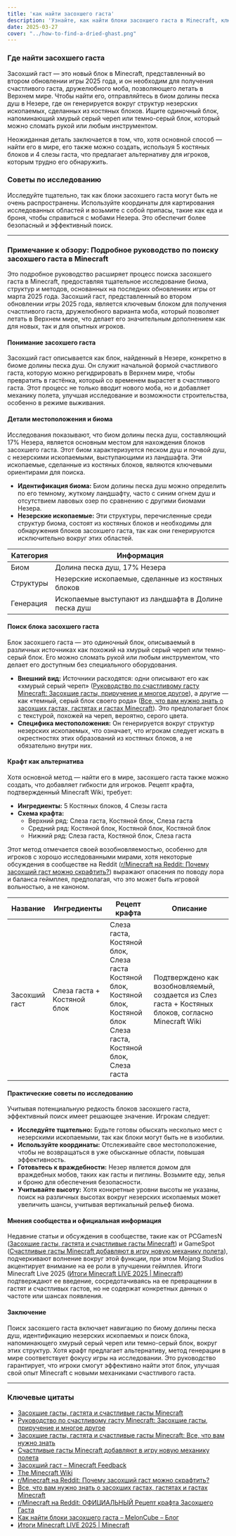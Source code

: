 ```yaml
---
title: 'как найти засохшего гаста'
description: 'Узнайте, как найти блоки засохшего гаста в Minecraft, ключевой предмет, добавленный в 2025 году для получения счастливого гаста. Откройте для себя как естественную генерацию в Незере, так и методы крафта с использованием костяных блоков и слез гаста.'
date: 2025-03-27
cover: "../how-to-find-a-dried-ghast.png"
---
```



### Где найти засохшего гаста
Засохший гаст — это новый блок в Minecraft, представленный во втором обновлении игры 2025 года, и он необходим для получения счастливого гаста, дружелюбного моба, позволяющего летать в Верхнем мире. Чтобы найти его, отправляйтесь в биом долины песка душ в Незере, где он генерируется вокруг структур незерских ископаемых, сделанных из костяных блоков. Ищите одиночный блок, напоминающий хмурый серый череп или темно-серый блок, который можно сломать рукой или любым инструментом.

Неожиданная деталь заключается в том, что, хотя основной способ — найти его в мире, его также можно создать, используя 5 костяных блоков и 4 слезы гаста, что предлагает альтернативу для игроков, которым трудно его обнаружить.

### Советы по исследованию
Исследуйте тщательно, так как блоки засохшего гаста могут быть не очень распространены. Используйте координаты для картирования исследованных областей и возьмите с собой припасы, такие как еда и броня, чтобы справиться с мобами Незера. Это обеспечит более безопасный и эффективный поиск.

---

### Примечание к обзору: Подробное руководство по поиску засохшего гаста в Minecraft

Это подробное руководство расширяет процесс поиска засохшего гаста в Minecraft, предоставляя тщательное исследование биома, структур и методов, основанных на последних обновлениях игры от марта 2025 года. Засохший гаст, представленный во втором обновлении игры 2025 года, является ключевым блоком для получения счастливого гаста, дружелюбного варианта моба, который позволяет летать в Верхнем мире, что делает его значительным дополнением как для новых, так и для опытных игроков.

#### Понимание засохшего гаста
Засохший гаст описывается как блок, найденный в Незере, конкретно в биоме долины песка душ. Он служит начальной формой счастливого гаста, которую можно регидрировать в Верхнем мире, чтобы превратить в гастёнка, который со временем вырастет в счастливого гаста. Этот процесс не только вводит нового моба, но и добавляет механику полета, улучшая исследование и возможности строительства, особенно в режиме выживания.

#### Детали местоположения и биома
Исследования показывают, что биом долины песка душ, составляющий 17% Незера, является основным местом для нахождения блоков засохшего гаста. Этот биом характеризуется песком душ и почвой душ, с незерскими ископаемыми, выступающими из ландшафта. Эти ископаемые, сделанные из костяных блоков, являются ключевыми ориентирами для поиска.

- **Идентификация биома:** Биом долины песка душ можно определить по его темному, жуткому ландшафту, часто с синим огнем душ и отсутствием лавовых озер по сравнению с другими биомами Незера.
- **Незерские ископаемые:** Эти структуры, перечисленные среди структур биома, состоят из костяных блоков и необходимы для обнаружения блоков засохшего гаста, так как они генерируются исключительно вокруг этих областей.

| Категория      | Информация                                      |
|----------------|--------------------------------------------------|
| Биом           | Долина песка душ, 17% Незера                     |
| Структуры      | Незерские ископаемые, сделанные из костяных блоков |
| Генерация      | Ископаемые выступают из ландшафта в Долине песка душ |

#### Поиск блока засохшего гаста
Блок засохшего гаста — это одиночный блок, описываемый в различных источниках как похожий на хмурый серый череп или темно-серый блок. Его можно сломать рукой или любым инструментом, что делает его доступным без специального оборудования.

- **Внешний вид:** Источники расходятся: одни описывают его как «хмурый серый череп» ([Руководство по счастливому гасту Minecraft: Засохшие гасты, приручение и многое другое](https://www.bisecthosting.com/blog/minecraft-happy-ghast-guide-dried-ghasts-taming-more)), а другие — как «темный, серый блок своего рода» ([Все, что вам нужно знать о засохших гастах, гастятах и гастах Minecraft](https://www.thebackdash.com/gaming/all-you-need-to-know-about-minecrafts-dried-ghasts-ghastlings-and-ghasts)). Это предполагает блок с текстурой, похожей на череп, вероятно, серого цвета.
- **Специфика местоположения:** Он генерируется вокруг структур незерских ископаемых, что означает, что игрокам следует искать в окрестностях этих образований из костяных блоков, а не обязательно внутри них.

#### Крафт как альтернатива
Хотя основной метод — найти его в мире, засохшего гаста также можно создать, что добавляет гибкости для игроков. Рецепт крафта, подтвержденный Minecraft Wiki, требует:

- **Ингредиенты:** 5 Костяных блоков, 4 Слезы гаста
- **Схема крафта:**
  - Верхний ряд: Слеза гаста, Костяной блок, Слеза гаста
  - Средний ряд: Костяной блок, Костяной блок, Костяной блок
  - Нижний ряд: Слеза гаста, Костяной блок, Слеза гаста

Этот метод отмечается своей возобновляемостью, особенно для игроков с хорошо исследованными мирами, хотя некоторые обсуждения в сообществе на Reddit ([r/Minecraft на Reddit: Почему засохший гаст можно скрафтить?](https://www.reddit.com/r/Minecraft/comments/1jieys4/why_is_the_dried_ghast_craftable/)) выражают опасения по поводу лора и баланса геймплея, предполагая, что это может быть игровой вольностью, а не каноном.

| Название       | Ингредиенты               | Рецепт крафта                                      | Описание                                                                    |
|--------------|---------------------------|-----------------------------------------------------|-----------------------------------------------------------------------------|
| Засохший гаст  | Слеза гаста + Костяной блок   | Слеза гаста, Костяной блок, Слеза гаста<br/>Костяной блок, Костяной блок, Костяной блок<br/>Слеза гаста, Костяной блок, Слеза гаста | Подтверждено как возобновляемый, создается из Слез гаста + Костяных блоков, согласно Minecraft Wiki |

#### Практические советы по исследованию
Учитывая потенциальную редкость блоков засохшего гаста, эффективный поиск имеет решающее значение. Игрокам следует:

- **Исследуйте тщательно:** Будьте готовы обыскать несколько мест с незерскими ископаемыми, так как блоки могут быть не в изобилии.
- **Используйте координаты:** Отслеживайте свое местоположение, чтобы не возвращаться в уже обысканные области, повышая эффективность.
- **Готовьтесь к враждебности:** Незер является домом для враждебных мобов, таких как гасты и пиглины. Возьмите еду, зелья и броню для обеспечения безопасности.
- **Учитывайте высоту:** Хотя конкретные уровни высоты не указаны, поиск на различных высотах вокруг незерских ископаемых может увеличить шансы, учитывая вертикальный рельеф биома.

#### Мнения сообщества и официальная информация
Недавние статьи и обсуждения в сообществе, такие как от PCGamesN ([Засохшие гасты, гастята и счастливые гасты Minecraft](https://www.pcgamesn.com/minecraft/dried-happy-ghasts-ghastlings)) и GameSpot ([Счастливые гасты Minecraft добавляют в игру новую механику полета](https://www.gamespot.com/articles/minecrafts-happy-ghasts-add-new-flying-mechanic-to-game/1100-6530284/)), подчеркивают волнение вокруг этой функции, при этом Mojang Studios акцентирует внимание на ее роли в улучшении геймплея. Итоги Minecraft Live 2025 ([Итоги Minecraft LIVE 2025 | Minecraft](https://www.minecraft.net/en-us/article/minecraft-live-2025-recap)) подтверждают ее введение, сосредотачиваясь на ее превращении в гастят и счастливых гастов, но не содержат конкретных данных о частоте или шансах появления.

#### Заключение
Поиск засохшего гаста включает навигацию по биому долины песка душ, идентификацию незерских ископаемых и поиск блока, напоминающего хмурый серый череп или темно-серый блок, вокруг этих структур. Хотя крафт предлагает альтернативу, метод генерации в мире соответствует фокусу игры на исследовании. Это руководство гарантирует, что игроки смогут эффективно найти этот блок, улучшая свой опыт Minecraft с новыми механиками счастливого гаста.

---

### Ключевые цитаты
- [Засохшие гасты, гастята и счастливые гасты Minecraft](https://www.pcgamesn.com/minecraft/dried-happy-ghasts-ghastlings)
- [Руководство по счастливому гасту Minecraft: Засохшие гасты, приручение и многое другое](https://www.bisecthosting.com/blog/minecraft-happy-ghast-guide-dried-ghasts-taming-more)
- [Засохшие гасты, гастята и счастливые гасты Minecraft: Все, что вам нужно знать](https://www.sportskeeda.com/minecraft/minecraft-dried-ghasts-ghastlings-happy-ghasts-all-need-know)
- [Счастливые гасты Minecraft добавляют в игру новую механику полета](https://www.gamespot.com/articles/minecrafts-happy-ghasts-add-new-flying-mechanic-to-game/1100-6530284/)
- [Засохший гаст – Minecraft Feedback](https://feedback.minecraft.net/hc/en-us/community/posts/35245027627277-The-dried-ghast)
- [The Minecraft Wiki](https://minecraft.wiki/)
- [r/Minecraft на Reddit: Почему засохший гаст можно скрафтить?](https://www.reddit.com/r/Minecraft/comments/1jieys4/why_is_the_dried_ghast_craftable/)
- [Все, что вам нужно знать о засохших гастах, гастятах и гастах Minecraft](https://www.thebackdash.com/gaming/all-you-need-to-know-about-minecrafts-dried-ghasts-ghastlings-and-ghasts)
- [r/Minecraft на Reddit: ОФИЦИАЛЬНЫЙ Рецепт крафта Засохшего Гаста](https://www.reddit.com/r/Minecraft/comments/1jihygw/official_crafting_recipe_of_the_dried_ghast_via/)
- [Как найти блоки засохшего гаста – MelonCube – Блог](https://www.meloncube.net/blog/how-to-find-dried-ghast-blocks/)
- [Итоги Minecraft LIVE 2025 | Minecraft](https://www.minecraft.net/en-us/article/minecraft-live-2025-recap)
